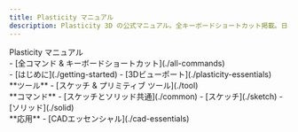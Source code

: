 ```yaml
---
title: Plasticity マニュアル
description: Plasticity 3D の公式マニュアル。全キーボードショートカット掲載。日々更新中！
---
```


<div style={{margin: '2em 0'}}>
    <span style={{fontSize: '2em'}}><span style={{fontWeight: 800}}>Plasticity&nbsp;</span>マニュアル</span>
</div>

<div className={styles.container}>
    <div>
    - [全コマンド & キーボードショートカット](./all-commands)
    </div>
    <div>
    - [はじめに](./getting-started)
    - [3Dビューポート](./plasticity-essentials)
    </div>
    <div>
    **ツール**
    - [スケッチ & プリミティブ ツール](./tool)
    </div>
    <div>
    **コマンド**
    - [スケッチとソリッド共通](./common)
    - [スケッチ](./sketch)
    - [ソリッド](./solid)
    </div>
    <div>
    **応用**
    - [CADエッセンシャル](./cad-essentials)
    </div>
</div>


